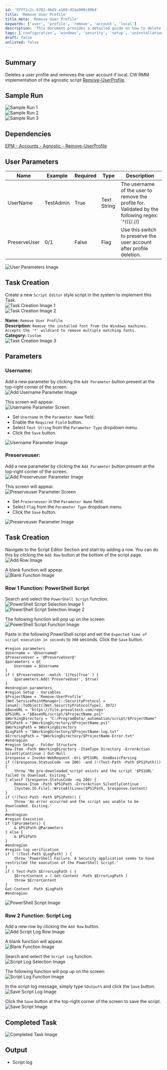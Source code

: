 ```yaml
---
id: '97ff1c2c-6782-4bd1-a169-d2aa908c89b4'
title: 'Remove User Profile'
title_meta: 'Remove User Profile'
keywords: ['user', 'profile', 'remove', 'account', 'local']
description: 'This document provides a detailed guide on how to delete a user profile and remove the associated user account in ConnectWise RMM. It includes sample runs, user parameters, task creation steps, and a PowerShell script implementation for the task.'
tags: ['configuration', 'windows', 'security', 'setup', 'uninstallation']
draft: false
unlisted: false
---
```

## Summary

Deletes a user profile and removes the user account if local. CW RMM implementation of the agnostic script [Remove-UserProfile](https://proval.itglue.com/DOC-5078775-8475171).

## Sample Run

![Sample Run 1](../../../static/img/Remove-User-Profile/image_1.png)  
![Sample Run 2](../../../static/img/Remove-User-Profile/image_2.png)  
![Sample Run 3](../../../static/img/Remove-User-Profile/image_3.png)  

## Dependencies

[EPM - Accounts - Agnostic - Remove-UserProfile](https://proval.itglue.com/DOC-5078775-8475171)

## User Parameters

| Name          | Example    | Required | Type        | Description                                                                                                                                                                                                                   |
|---------------|------------|----------|-------------|-------------------------------------------------------------------------------------------------------------------------------------------------------------------------------------------------------------------------------|
| UserName      | TestAdmin  | True     | Text String | The username of the user to remove the profile for. Validated by the following regex: `^(((/.//)|(//w|//-|//.)+//)|)(//w|//.|//-)+$` Valid entries for this parameter are: \<ul>\<li>username\</li>\<li>.//username\</li>\<li>domain//username\</li>\</ul> |
| PreserveUser  | 0/1        | False    | Flag        | Use this switch to preserve the user account after profile deletion.                                                                                                                                                       |

![User Parameters Image](../../../static/img/Remove-User-Profile/image_4.png)

## Task Creation

Create a new `Script Editor` style script in the system to implement this Task.  
![Task Creation Image 1](../../../static/img/Remove-User-Profile/image_5.png)  
![Task Creation Image 2](../../../static/img/Remove-User-Profile/image_6.png)  

**Name:** `Remove User Profile`  
**Description:** `Remove the installed font from the Windows machines. Accepts the '*' wildcard to remove multiple matching fonts.`  
**Category:** `Custom`  
![Task Creation Image 3](../../../static/img/Remove-User-Profile/image_7.png)  

## Parameters

### Username:

Add a new parameter by clicking the `Add Parameter` button present at the top-right corner of the screen.  
![Add Username Parameter Image](../../../static/img/Remove-User-Profile/image_8.png)  

This screen will appear.  
![Username Parameter Screen](../../../static/img/Remove-User-Profile/image_9.png)  
- Set `Username` in the `Parameter Name` field.
- Enable the `Required Field` button.
- Select `Text String` from the `Parameter Type` dropdown menu.
- Click the `Save` button.

![Username Parameter Image](../../../static/img/Remove-User-Profile/image_10.png)  

### Preserveuser:

Add a new parameter by clicking the `Add Parameter` button present at the top-right corner of the screen.  
![Add Preserveuser Parameter Image](../../../static/img/Remove-User-Profile/image_8.png)  

This screen will appear.  
![Preserveuser Parameter Screen](../../../static/img/Remove-User-Profile/image_9.png)  
- Set `Preserveuser` in the `Parameter Name` field.
- Select `Flag` from the `Parameter Type` dropdown menu.
- Click the `Save` button.

![Preserveuser Parameter Image](../../../static/img/Remove-User-Profile/image_11.png)  

## Task Creation

Navigate to the Script Editor Section and start by adding a row. You can do this by clicking the `Add Row` button at the bottom of the script page.  
![Add Row Image](../../../static/img/Remove-User-Profile/image_12.png)  

A blank function will appear.  
![Blank Function Image](../../../static/img/Remove-User-Profile/image_13.png)  

### Row 1 Function: PowerShell Script

Search and select the `PowerShell Script` function.  
![PowerShell Script Selection Image 1](../../../static/img/Remove-User-Profile/image_14.png)  
![PowerShell Script Selection Image 2](../../../static/img/Remove-User-Profile/image_15.png)  

The following function will pop up on the screen:  
![PowerShell Script Function Image](../../../static/img/Remove-User-Profile/image_16.png)  

Paste in the following PowerShell script and set the `Expected time of script execution in seconds` to `300` seconds. Click the `Save` button.

```
#region parameters
$Username = '@Username@'
$PreserveUser = '@PreserveUser@'
$parameters = @{
    Username = $Username
}
if ( $PreserveUser -match '1|Yes|True' ) {
    $parameters.Add('PreserveUser', $true)
}
#endregion parameters
#region Setup - Variables
$ProjectName = 'Remove-UserProfile'
[Net.ServicePointManager]::SecurityProtocol = [enum]::ToObject([Net.SecurityProtocolType], 3072)
$BaseURL = 'https://file.provaltech.com/repo'
$PS1URL = "$BaseURL/script/$ProjectName.ps1"
$WorkingDirectory = "C:/ProgramData/_automation/script/$ProjectName"
$PS1Path = "$WorkingDirectory/$ProjectName.ps1"
$WorkingPath = $WorkingDirectory
$LogPath = "$WorkingDirectory/$ProjectName-log.txt"
$ErrorLogPath = "$WorkingDirectory/$ProjectName-Error.txt"
#endregion
#region Setup - Folder Structure
New-Item -Path $WorkingDirectory -ItemType Directory -ErrorAction SilentlyContinue | Out-Null
$response = Invoke-WebRequest -Uri $PS1URL -UseBasicParsing
if (($response.StatusCode -ne 200) -and (!(Test-Path -Path $PS1Path))) {
    throw "No pre-downloaded script exists and the script '$PS1URL' failed to download. Exiting."
} elseif ($response.StatusCode -eq 200) {
    Remove-Item -Path $PS1Path -ErrorAction SilentlyContinue
    [System.IO.File]::WriteAllLines($PS1Path, $response.Content)
}
if (!(Test-Path -Path $PS1Path)) {
    throw 'An error occurred and the script was unable to be downloaded. Exiting.'
}
#endregion
#region Execution
if ($Parameters) {
    & $PS1Path @Parameters
} else {
    & $PS1Path
}
#endregion
#region log verification
if ( !(Test-Path $LogPath) ) {
    throw 'PowerShell Failure. A Security application seems to have restricted the execution of the PowerShell Script.'
}
if ( Test-Path $ErrorLogPath ) {
    $ErrorContent = ( Get-Content -Path $ErrorLogPath )
    throw $ErrorContent
}
Get-Content -Path $LogPath
#endregion
```

![PowerShell Script Image](../../../static/img/Remove-User-Profile/image_17.png)  

### Row 2 Function: Script Log

Add a new row by clicking the `Add Row` button.  
![Add Script Log Row Image](../../../static/img/Remove-User-Profile/image_18.png)  

A blank function will appear.  
![Blank Function Image](../../../static/img/Remove-User-Profile/image_19.png)  

Search and select the `Script Log` function.  
![Script Log Selection Image](../../../static/img/Remove-User-Profile/image_20.png)  

The following function will pop up on the screen:  
![Script Log Function Image](../../../static/img/Remove-User-Profile/image_21.png)  

In the script log message, simply type `%Output%` and click the `Save` button.  
![Save Script Log Image](../../../static/img/Remove-User-Profile/image_22.png)  

Click the `Save` button at the top-right corner of the screen to save the script.  
![Save Script Image](../../../static/img/Remove-User-Profile/image_23.png)  

## Completed Task

![Completed Task Image](../../../static/img/Remove-User-Profile/image_24.png)  

## Output

- Script log











